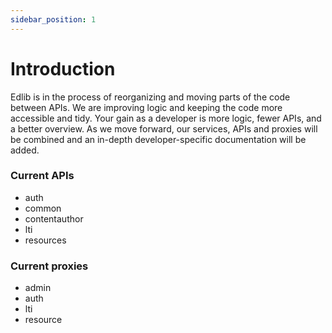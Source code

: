 ```yaml
---
sidebar_position: 1
---
```


# Introduction

Edlib is in the process of reorganizing and moving parts of the code between APIs. We are improving logic and keeping the code more accessible and tidy. Your gain as a developer is more logic, fewer APIs, and a better overview. 
As we move forward, our services, APIs and proxies will be combined and an in-depth developer-specific documentation will be added.


### Current APIs
- auth
- common
- contentauthor
- lti
- resources

### Current proxies
- admin
- auth
- lti
- resource
